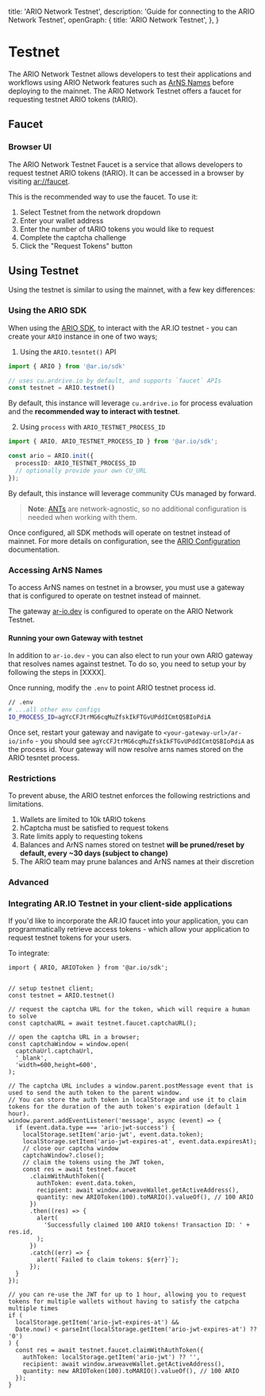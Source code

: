 
  title: 'ARIO Network Testnet',
  description: 'Guide for connecting to the ARIO Network Testnet',
  openGraph: {
    title: 'ARIO Network Testnet',
  },
}

<HeroPattern />

# Testnet

The ARIO Network Testnet allows developers to test their applications and workflows using ARIO Network features such as [ArNS Names](/arns) before deploying to the mainnet. The ARIO Network Testnet offers a faucet for requesting testnet ARIO tokens (tARIO).

## Faucet

### Browser UI

The ARIO Network Testnet Faucet is a service that allows developers to request testnet ARIO tokens (tARIO). It can be accessed in a browser by visiting [ar://faucet](https://faucet.arweave.net).

This is the recommended way to use the faucet. To use it:

1. Select Testnet from the network dropdown
2. Enter your wallet address
3. Enter the number of tARIO tokens you would like to request
4. Complete the captcha challenge
5. Click the "Request Tokens" button

## Using Testnet

Using the testnet is similar to using the mainnet, with a few key differences:

### Using the ARIO SDK

When using the [ARIO SDK](/ar-io-sdk), to interact with the AR.IO testnet - you can create your `ARIO` instance in one of two ways;

1. Using the `ARIO.tesntet()` API

```typescript
import { ARIO } from '@ar.io/sdk'

// uses cu.ardrive.io by default, and supports `faucet` APIs
const testnet = ARIO.testnet()
```

By default, this instance will leverage `cu.ardrive.io` for process evaluation and the **recommended way to interact with testnet**.

2. Using `process` with `ARIO_TESTNET_PROCESS_ID`

```typescript
import { ARIO, ARIO_TESTNET_PROCESS_ID } from '@ar.io/sdk';

const ario = ARIO.init({
  processID: ARIO_TESTNET_PROCESS_ID
  // optionally provide your own CU_URL
});
```

By default, this instance will leverage community CUs managed by forward.

> **Note**: [ANTs](/arns#arweave-name-token-ant) are network-agnostic, so no additional configuration is needed when working with them.

Once configured, all SDK methods will operate on testnet instead of mainnet. For more details on configuration, see the [ARIO Configuration](/ar-io-sdk/ario/configuration) documentation.

### Accessing ArNS Names

To access ArNS names on testnet in a browser, you must use a gateway that is configured to operate on testnet instead of mainnet.

The gateway [ar-io.dev](https://ar-io.dev) is configured to operate on the ARIO Network Testnet.

#### Running your own Gateway with testnet

In addition to `ar-io.dev` - you can also elect to run your own ARIO gateway that resolves names against testnet. To do so, you need to setup your by following the steps in [XXXX].

Once running, modify the `.env` to point ARIO testnet process id.

```.bash
// .env
# ...all other env configs
IO_PROCESS_ID=agYcCFJtrMG6cqMuZfskIkFTGvUPddICmtQSBIoPdiA
```

Once set, restart your gateway and navigate to `<your-gateway-url>/ar-io/info` - you should see `agYcCFJtrMG6cqMuZfskIkFTGvUPddICmtQSBIoPdiA` as the process id. Your gateway will now resolve arns names stored on the ARIO tesntet process.

### Restrictions

To prevent abuse, the ARIO testnet enforces the following restrictions and limitations.

1. Wallets are limited to 10k tARIO tokens
1. hCaptcha must be satisfied to request tokens
1. Rate limits apply to requesting tokens
1. Balances and ArNS names stored on testnet **will be pruned/reset by default, every ~30 days (subject to change)**
1. The ARIO team may prune balances and ArNS names at their discretion

### Advanced 

### Integrating AR.IO Testnet in your client-side applications

If you'd like to incorporate the AR.IO faucet into your application, you can programmatically retrieve access tokens - which allow your application to request testnet tokens for your users.

To integrate:

```
import { ARIO, ARIOToken } from '@ar.io/sdk';


// setup testnet client;
const testnet = ARIO.testnet()

// request the captcha URL for the token, which will require a human to solve
const captchaURL = await testnet.faucet.captchaURL();

// open the captcha URL in a browser;
const captchaWindow = window.open(
  captchaUrl.captchaUrl,
  '_blank',
  'width=600,height=600',
);

// The captcha URL includes a window.parent.postMessage event that is used to send the auth token to the parent window.
// You can store the auth token in localStorage and use it to claim tokens for the duration of the auth token's expiration (default 1 hour).
window.parent.addEventListener('message', async (event) => {
  if (event.data.type === 'ario-jwt-success') {
    localStorage.setItem('ario-jwt', event.data.token);
    localStorage.setItem('ario-jwt-expires-at', event.data.expiresAt);
    // close our captcha window
    captchaWindow?.close();
    // claim the tokens using the JWT token, 
    const res = await testnet.faucet
      .claimWithAuthToken({
        authToken: event.data.token,
        recipient: await window.arweaveWallet.getActiveAddress(),
        quantity: new ARIOToken(100).toMARIO().valueOf(), // 100 ARIO
      })
      .then((res) => {
        alert(
          'Successfully claimed 100 ARIO tokens! Transaction ID: ' + res.id,
        );
      })
      .catch((err) => {
        alert(`Failed to claim tokens: ${err}`);
      });
  }
});

// you can re-use the JWT for up to 1 hour, allowing you to request tokens for multiple wallets without having to satisfy the catpcha multiple times
if (
  localStorage.getItem('ario-jwt-expires-at') &&
  Date.now() < parseInt(localStorage.getItem('ario-jwt-expires-at') ?? '0')
) {
  const res = await testnet.faucet.claimWithAuthToken({
    authToken: localStorage.getItem('ario-jwt') ?? '',
    recipient: await window.arweaveWallet.getActiveAddress(),
    quantity: new ARIOToken(100).toMARIO().valueOf(), // 100 ARIO
  });
}
```


